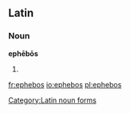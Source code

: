==Latin==
{{Wikipedia}}
===Noun===
'''ephēbōs''' {{m}}

# {{inflection of|ephebus|ephēbus|acc|p|lang=la}}

[[Category:Latin noun forms]]

[[fr:ephebos]]
[[io:ephebos]]
[[pl:ephebos]]
